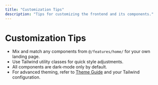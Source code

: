 ```yaml
---
title: "Customization Tips"
description: "Tips for customizing the frontend and its components."
---
```


# Customization Tips

- Mix and match any components from `@/features/home/` for your own landing page.
- Use Tailwind utility classes for quick style adjustments.
- All components are dark-mode only by default.
- For advanced theming, refer to [Theme Guide](/theme) and your Tailwind configuration.
